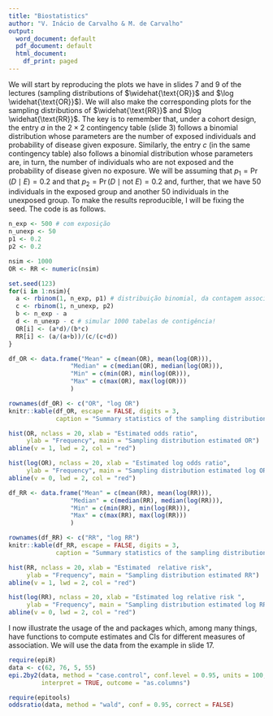 ---
title: "Biostatistics"
author: "V. Inácio de Carvalho & M. de Carvalho"
output:
  word_document: default
  pdf_document: default
  html_document:
    df_print: paged
---
We will start by reproducing the plots we have in slides 7 and 9 of the lectures (sampling distributions of $\widehat{\text{OR}}$ and $\log \widehat{\text{OR}}$). We will also make the corresponding plots for the sampling distributions of $\widehat{\text{RR}}$ and $\log \widehat{\text{RR}}$. The key is to remember that, under a cohort design, the entry $a$ in the $2\times 2$ contingency table (slide 3) follows a binomial distribution whose parameters are the number of exposed individuals and probability of disease given exposure. Similarly, the entry $c$ (in the same contingency table) also follows a binomial distribution whose parameters are, in turn, the number of individuals who are not exposed and the probability of disease given no exposure. We will be assuming that $p_1=\Pr(D\mid E) = 0.2$ and that $p_2=\Pr(D\mid \text{not } E) = 0.2$ and, further, that we have 50 individuals in the exposed group and another 50 individuals in the unexposed group. To make the results reproducible, I will be fixing the seed. The code is as follows.

```{r, include = TRUE, message = FALSE, tidy.opts = list(width.cutoff = 60), fig.height = 6, fig.width = 6}
n_exp <- 500 # com exposição
n_unexp <- 50
p1 <- 0.2
p2 <- 0.2

nsim <- 1000
OR <- RR <- numeric(nsim)

set.seed(123)
for(i in 1:nsim){
  a <- rbinom(1, n_exp, p1) # distribuição binomial, da contagem associada! a doença e exposição
  c <- rbinom(1, n_unexp, p2)
  b <- n_exp - a
  d <- n_unexp - c # simular 1000 tabelas de contigência!
  OR[i] <- (a*d)/(b*c)
  RR[i] <- (a/(a+b))/(c/(c+d))
}

df_OR <- data.frame("Mean" = c(mean(OR), mean(log(OR))), 
                 "Median" = c(median(OR), median(log(OR))),
                 "Min" = c(min(OR), min(log(OR))),
                 "Max" = c(max(OR), max(log(OR)))
                 )

rownames(df_OR) <- c("OR", "log OR") 
knitr::kable(df_OR, escape = FALSE, digits = 3,
             caption = "Summary statistics of the sampling distributions of the OR and log OR")

hist(OR, nclass = 20, xlab = "Estimated odds ratio",
     ylab = "Frequency", main = "Sampling distribution estimated OR")
abline(v = 1, lwd = 2, col = "red")

hist(log(OR), nclass = 20, xlab = "Estimated log odds ratio",
     ylab = "Frequency", main = "Sampling distribution estimated log OR")
abline(v = 0, lwd = 2, col = "red")

df_RR <- data.frame("Mean" = c(mean(RR), mean(log(RR))), 
                 "Median" = c(median(RR), median(log(RR))),
                 "Min" = c(min(RR), min(log(RR))),
                 "Max" = c(max(RR), max(log(RR)))
                 )

rownames(df_RR) <- c("RR", "log RR") 
knitr::kable(df_RR, escape = FALSE, digits = 3,
             caption = "Summary statistics of the sampling distributions of the RR and log RR")

hist(RR, nclass = 20, xlab = "Estimated  relative risk", 
     ylab = "Frequency", main = "Sampling distribution estimated RR")
abline(v = 1, lwd = 2, col = "red")

hist(log(RR), nclass = 20, xlab = "Estimated log relative risk ", 
     ylab = "Frequency", main = "Sampling distribution estimated log RR")
abline(v = 0, lwd = 2, col = "red")
```
 
\noindent I now illustrate the usage of the \texttt{epiR} and \texttt{epitools} packages which, among many things, have functions to compute estimates and CIs for different measures of association. We will use the data from the example in slide 17.
```{r, include = TRUE, message = FALSE, tidy.opts = list(width.cutoff = 60)}
require(epiR)
data <- c(62, 76, 5, 55)
epi.2by2(data, method = "case.control", conf.level = 0.95, units = 100,
         interpret = TRUE, outcome = "as.columns")

require(epitools)
oddsratio(data, method = "wald", conf = 0.95, correct = FALSE)
```